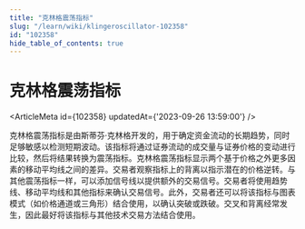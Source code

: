 ```yaml
---
title: "克林格震荡指标"
slug: "/learn/wiki/klingeroscillator-102358"
id: "102358"
hide_table_of_contents: true
---
```



# 克林格震荡指标

<ArticleMeta id={102358} updatedAt={'2023-09-26 13:59:00'} />
<div className='border-solid border-b border-t-0 my-4 border-[var(--ifm-color-gray-300)]' />

克林格震荡指标是由斯蒂芬·克林格开发的，用于确定资金流动的长期趋势，同时足够敏感以检测短期波动。该指标将通过证券流动的成交量与证券价格的变动进行比较，然后将结果转换为震荡指标。克林格震荡指标显示两个基于价格之外更多因素的移动平均线之间的差异。交易者观察指标上的背离以指示潜在的价格逆转。与其他震荡指标一样，可以添加信号线以提供额外的交易信号。交易者将使用趋势线、移动平均线和其他指标来确认交易信号。此外，交易者还可以将该指标与图表模式（如价格通道或三角形）结合使用，以确认突破或跌破。交叉和背离经常发生，因此最好将该指标与其他技术交易方法结合使用。
